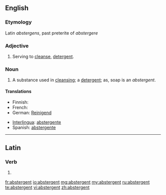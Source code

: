 ==English==

===Etymology===
Latin ''abstergens'', past preterite of ''abstergere''

===Adjective===
{{en-adj}}

# Serving to [[cleanse]], [[detergent]].

===Noun===
{{en-noun}}

# A substance used in [[cleansing]]; a [[detergent]]; as, soap is an ''abstergent''.

====Translations====
{{trans-top|a substance used in cleansing}}
* Finnish: {{t-|fi|puhdistusaine}}
* French: {{t+|fr|abstersif}}
* German: [[Reinigend]]
{{trans-mid}}
* [[Interlingua]]: [[abstergente]]
* Spanish: [[abstergente]]
{{trans-bottom}}

----

==Latin==

===Verb===
{{la-verb-form|abstergent}}

# {{conjugation of|abstergeo|abstergeō|3|p|pres|act|ind|lang=la}}

[[fr:abstergent]]
[[io:abstergent]]
[[mg:abstergent]]
[[my:abstergent]]
[[ru:abstergent]]
[[te:abstergent]]
[[vi:abstergent]]
[[zh:abstergent]]